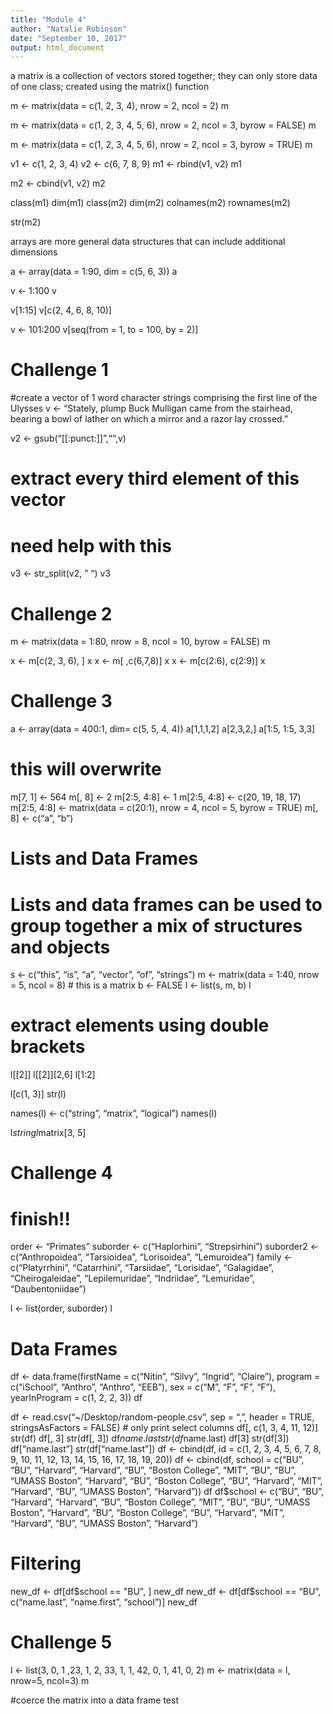 ```yaml
---
title: "Module 4"
author: "Natalie Robinson"
date: "September 10, 2017"
output: html_document
---
```


a matrix is a collection of vectors stored together; they can only store data of one class; created using the matrix() function

m <- matrix(data = c(1, 2, 3, 4), nrow = 2, ncol = 2)
m

m <- matrix(data = c(1, 2, 3, 4, 5, 6), nrow = 2, ncol = 3, byrow = FALSE)
m

m <- matrix(data = c(1, 2, 3, 4, 5, 6), nrow = 2, ncol = 3, byrow = TRUE)
m

v1 <- c(1, 2, 3, 4)
v2 <- c(6, 7, 8, 9)
m1 <- rbind(v1, v2)
m1

m2 <- cbind(v1, v2)
m2

class(m1)
dim(m1)
class(m2)
dim(m2)
colnames(m2)
rownames(m2)

str(m2)

arrays are more general data structures that can include additional dimensions

a <- array(data = 1:90, dim = c(5, 6, 3))
a

v <- 1:100
v

v[1:15]
v[c(2, 4, 6, 8, 10)]

v <- 101:200
v[seq(from = 1, to = 100, by = 2)]


# Challenge 1

#create a vector of 1 word character strings comprising the first line of the Ulysses
v <- "Stately, plump Buck Mulligan came from the stairhead, bearing a bowl of lather on which a mirror and a razor lay crossed."

v2 <- gsub("[[:punct:]]","",v)


# extract every third element of this vector
# need help with this
v3 <- str_split(v2, " ")
v3

# Challenge 2

m <- matrix(data = 1:80, nrow = 8, ncol = 10, byrow = FALSE)
m

x <- m[c(2, 3, 6), ]
x
x <- m[ ,c(6,7,8)]
x
x <- m[c(2:6), c(2:9)]
x

# Challenge 3
a <- array(data = 400:1, dim= c(5, 5, 4, 4))
a[1,1,1,2]
a[2,3,2,]
a[1:5, 1:5, 3,3]

# this will overwrite
m[7, 1] <- 564
m[, 8] <- 2
m[2:5, 4:8] <- 1
m[2:5, 4:8] <- c(20, 19, 18, 17)
m[2:5, 4:8] <- matrix(data = c(20:1), nrow = 4, ncol = 5, byrow = TRUE)
m[, 8] <- c("a", "b")

# Lists and Data Frames
# Lists and data frames can be used to group together a mix of structures and objects
s <- c("this", "is", "a", "vector", "of", "strings")
m <- matrix(data = 1:40, nrow = 5, ncol = 8)  # this is a matrix
b <- FALSE
l <- list(s, m, b)
l

# extract elements using double brackets
l[[2]]
l[[2]][2,6]
l[1:2]

l[c(1, 3)]
str(l)

names(l) <- c("string", "matrix", "logical")
names(l)

l$string
l$matrix[3, 5]

# Challenge 4
# finish!!
order <- "Primates"
suborder <- c("Haplorhini", "Strepsirhini")
suborder2 <- c("Anthropoidea", "Tarsioidea", "Lorisoidea", "Lemuroidea")
family <- c("Platyrrhini", "Catarrhini", "Tarsiidae", "Lorisidae", "Galagidae", "Cheirogaleidae", "Lepilemuridae", "Indriidae", "Lemuridae", "Daubentoniidae")

l <- list(order, suborder)
l

# Data Frames
df <- data.frame(firstName = c("Nitin", "Silvy", "Ingrid", "Claire"), program = c("iSchool", 
    "Anthro", "Anthro", "EEB"), sex = c("M", "F", "F", "F"), yearInProgram = c(1, 
    2, 2, 3))
df

df <- read.csv("~/Desktop/random-people.csv", sep = ",", header = TRUE, stringsAsFactors = FALSE)
# only print select columns
df[, c(1, 3, 4, 11, 12)]
str(df)
df[, 3]
str(df[, 3])
df$name.last
str(df$name.last)
df[3]
str(df[3])
df["name.last"]
str(df["name.last"])
df <- cbind(df, id = c(1, 2, 3, 4, 5, 6, 7, 8, 9, 10, 11, 12, 13, 14, 15, 16, 
    17, 18, 19, 20))
df <- cbind(df, school = c("BU", "BU", "Harvard", "Harvard", "BU", "Boston College", 
    "MIT", "BU", "BU", "UMASS Boston", "Harvard", "BU", "Boston College", "BU", 
    "Harvard", "MIT", "Harvard", "BU", "UMASS Boston", "Harvard"))
df
df$school <- c("BU", "BU", "Harvard", "Harvard", "BU", "Boston College", "MIT", 
    "BU", "BU", "UMASS Boston", "Harvard", "BU", "Boston College", "BU", "Harvard", 
    "MIT", "Harvard", "BU", "UMASS Boston", "Harvard")
    
# Filtering
new_df <- df[df$school == "BU", ]
new_df
new_df <- df[df$school == "BU", c("name.last", "name.first", "school")]
new_df

# Challenge 5
l <- list(3, 0, 1 ,23, 1, 2, 33, 1, 1, 42, 0, 1, 41, 0, 2)
m <- matrix(data = l, nrow=5, ncol=3)
m

#coerce the matrix into a data frame
test
